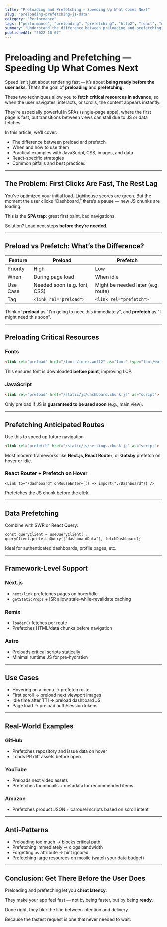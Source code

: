 ```yaml
---
title: "Preloading and Prefetching — Speeding Up What Comes Next"
slug: "preloading-prefetching-js-data"
category: "Performance"
tags: ["performance", "preloading", "prefetching", "http2", "react", "navigation"]
summary: "Understand the difference between preloading and prefetching, and how they improve perceived speed. Learn to anticipate user intent and fetch resources before they’re needed using best practices and browser hints."
publishedAt: "2022-10-07"
---
```


# Preloading and Prefetching — Speeding Up What Comes Next

Speed isn’t just about rendering fast — it’s about **being ready before the user asks**. That’s the goal of **preloading** and **prefetching**.

These two techniques allow you to **fetch critical resources in advance**, so when the user navigates, interacts, or scrolls, the content appears instantly.

They’re especially powerful in SPAs (single-page apps), where the first page is fast, but transitions between views can stall due to JS or data fetches.

In this article, we’ll cover:
- The difference between preload and prefetch
- When and how to use them
- Practical examples with JavaScript, CSS, images, and data
- React-specific strategies
- Common pitfalls and best practices

---

## The Problem: First Clicks Are Fast, The Rest Lag

You’ve optimized your initial load. Lighthouse scores are green. But the moment the user clicks “Dashboard,” there’s a pause — new JS chunks are loading.

This is the **SPA trap**: great first paint, bad navigations.

Solution? Load next steps **before they’re needed**.

---

## Preload vs Prefetch: What’s the Difference?

| Feature   | Preload                         | Prefetch                          |
|-----------|----------------------------------|-----------------------------------|
| Priority  | High                             | Low                               |
| When      | During page load                 | When idle                         |
| Use Case  | Needed soon (e.g. font, CSS)     | Might be needed later (e.g. route)|
| Tag       | `<link rel="preload">`           | `<link rel="prefetch">`           |

Think of **preload** as "I'm going to need this immediately", and **prefetch** as "I might need this soon".

---

## Preloading Critical Resources

### Fonts

```html
<link rel="preload" href="/fonts/inter.woff2" as="font" type="font/woff2" crossorigin="anonymous" />
```

This ensures font is downloaded **before paint**, improving LCP.

### JavaScript

```html
<link rel="preload" href="/static/js/dashboard.chunk.js" as="script">
```

Only preload if JS is **guaranteed to be used soon** (e.g., main view).

---

## Prefetching Anticipated Routes

Use this to speed up future navigation.

```html
<link rel="prefetch" href="/static/js/settings.chunk.js" as="script">
```

Most modern frameworks like **Next.js**, **React Router**, or **Gatsby** prefetch on hover or idle.

### React Router + Prefetch on Hover

```tsx
<Link to="/dashboard" onMouseEnter={() => import("./Dashboard")} />
```

Prefetches the JS chunk before the click.

---

## Data Prefetching

Combine with SWR or React Query:

```tsx
const queryClient = useQueryClient();
queryClient.prefetchQuery(["dashboardData"], fetchDashboard);
```

Ideal for authenticated dashboards, profile pages, etc.

---

## Framework-Level Support

### Next.js

- `next/link` prefetches pages on hover/idle
- `getStaticProps` + ISR allow stale-while-revalidate caching

### Remix

- `loader()` fetches per route
- Prefetches HTML/data chunks before navigation

### Astro

- Preloads critical scripts statically
- Minimal runtime JS for pre-hydration

---

## Use Cases

- Hovering on a menu → prefetch route
- First scroll → preload next viewport images
- Idle time after TTI → preload dashboard JS
- Page load → preload auth/session tokens

---

## Real-World Examples

### GitHub

- Prefetches repository and issue data on hover
- Loads PR diff assets before open

### YouTube

- Preloads next video assets
- Prefetches thumbnails + metadata for recommended items

### Amazon

- Prefetches product JSON + carousel scripts based on scroll intent

---

## Anti-Patterns

- Preloading too much → blocks critical path
- Prefetching immediately → clogs bandwidth
- Forgetting `as` attribute → hint ignored
- Prefetching large resources on mobile (watch your data budget)

---

## Conclusion: Get There Before the User Does

Preloading and prefetching let you **cheat latency**.

They make your app feel fast — not by being faster, but by being **ready**.

Done right, they blur the line between intention and delivery.

Because the fastest request is one that never needed to wait.

